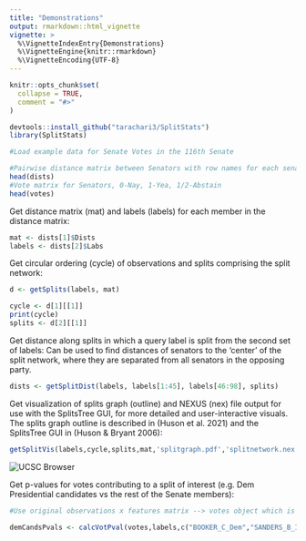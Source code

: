 ```yaml
---
title: "Demonstrations"
output: rmarkdown::html_vignette
vignette: >
  %\VignetteIndexEntry{Demonstrations}
  %\VignetteEngine{knitr::rmarkdown}
  %\VignetteEncoding{UTF-8}
---
```


```r
knitr::opts_chunk$set(
  collapse = TRUE,
  comment = "#>"
)
```

```r
devtools::install_github("tarachari3/SplitStats")
library(SplitStats)

#Load example data for Senate Votes in the 116th Senate

#Pairwise distance matrix between Senators with row names for each senator
head(dists)
#Vote matrix for Senators, 0-Nay, 1-Yea, 1/2-Abstain
head(votes)
```

Get distance matrix (mat) and labels (labels) for each member in the distance matrix:

```r
mat <- dists[1]$Dists
labels <- dists[2]$Labs
```

Get circular ordering (cycle) of observations and splits comprising the split network:

```r
d <- getSplits(labels, mat)

cycle <- d[1][[1]]
print(cycle)
splits <- d[2][[1]]
```

Get distance along splits in which a query label is split from the second set of labels:
Can be used to find distances of senators to the 'center' of the split network, where they are separated from all senators in the opposing party.

```r
dists <- getSplitDist(labels, labels[1:45], labels[46:98], splits)
```


Get visualization of splits graph (outline) and NEXUS (nex) file output for use with the SplitsTree GUI, for more detailed and user-interactive visuals.
The splits graph outline is described in (Huson et al. 2021) and the SplitsTree GUI in (Huson & Bryant 2006):

```r
getSplitVis(labels,cycle,splits,mat,'splitgraph.pdf','splitnetwork.nex')
```
![](https://github.com/pachterlab/CWGFLHGCCHAP_2021/blob/master/browser.png?raw=true "UCSC Browser")


Get p-values for votes contributing to a split of interest (e.g. Dem Presidential candidates vs the rest of the Senate members):

```r
#Use original observations x features matrix --> votes object which is members x votes matrix

demCandsPvals <- calcVotPval(votes,labels,c("BOOKER_C_Dem","SANDERS_B_Ind","KLOBUCHAR_A_Dem","WARREN_E_Dem","HARRIS_K_Dem"))

```


